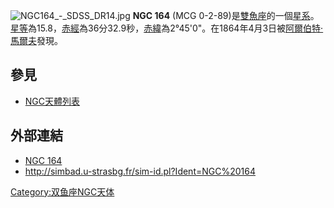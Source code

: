 [[File:NGC164_-_SDSS_DR14.jpg|thumb]]
'''NGC 164''' (MCG 0-2-89)是[[雙魚座|雙魚座]]的一個[[星系|星系]]。[[星等|星等]]為15.8，[[赤經|赤經]]為36分32.9秒，[[赤緯|赤緯]]為2°45'0"。在1864年4月3日被[[阿爾伯特·馬爾夫|阿爾伯特·馬爾夫]]發現。

== 參見 ==
* [[NGC天體列表|NGC天體列表]]

== 外部連結 ==
* [https://web.archive.org/web/20051129052401/http://www.seds.org/~spider/ngc/ngc_fr.cgi?164 NGC 164]
* http://simbad.u-strasbg.fr/sim-id.pl?Ident=NGC%20164

{{Catalogs|NGC=164}}
[[Category:双鱼座NGC天体|Category:双鱼座NGC天体]]

{{Astro-stub}}